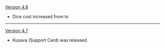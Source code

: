 {{Change History/Header}}
[[Version 4.8]]
* Dice cost increased from {{TCG Cost|0|Matching}} to {{TCG Cost|1|Matching}}
----
[[Version 4.7]]
* Kusava (Support Card) was released.